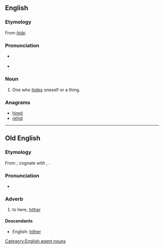 ==English==

===Etymology===
From ''[[hide]]''.

===Pronunciation===
* {{a|RP}} {{IPA|/ˈhaɪdə/}}
* {{a|US}} {{IPA|/ˈhɑɪɾɚ/}}

===Noun===
{{en-noun}}

# One who [[hide]]s oneself or a thing.

===Anagrams===
* [[hired#English|hired]]
* [[rehid#English|rehid]]

[[Category:English agent nouns]]

----

==Old English==

===Etymology===
From {{proto|Germanic||lang=ang}}; cognate with {{etyl|non|-}} {{term|heðra|lang=non}}, {{etyl|got|-}} {{term|𐌷𐌹𐌳𐍂𐌴|tr=hidrē|lang=got}}.

===Pronunciation===
* {{IPA|/ˈhider/|lang=ang}}

===Adverb===
{{head|ang|adverb}}

# to here, [[hither]]

====Descendants====
* English: [[hither]]